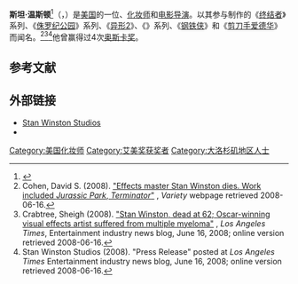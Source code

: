 {{noteTA
|1=zh-cn:斯坦; zh-hk:史丹; zh-tw:史丹;
}}
{{Infobox entertainer
| name = Stan Winston
| type = 幕后
| image =Stan Winston and Michael Jackson.jpg
| imagesize = 200px
| caption = 斯坦·温斯顿（右）和[[迈克尔·杰克逊|迈克尔·杰克逊]]出席[[第50届戛纳电影节|第50届戛纳国际电影节]]。
| birthdate  = {{birth date|1946|4|7}}
| birthplace = [[美国|美国]][[弗吉尼亚州|弗吉尼亚州]][[阿灵顿县_(弗吉尼亚州)|阿灵顿县]]
| deathdate  = {{death date and age|2008|06|15|1946|4|7}}
| deathplace = 美国[[加利福尼亚州|加利福尼亚州]][[马利布_(加利福尼亚州)|马利布]]
| occupation  = [[特效|特效师]]、[[化妆师|化妆师]]、[[电影导演|电影导演]]
| spouse      = 卡伦·温斯顿（{{small|Karen Winston}}）
| yearsactive = 1972年－2008年
| academyawards = '''[[奥斯卡最佳视觉效果奖|最佳效果、最佳视觉效果]]'''<br />1986年《[[异形2|异形2]]》<br />1991年《[[终结者2：审判日|终结者2：审判日]]》<br>1993年《[[侏罗纪公园_(电影)|侏罗纪公园]]》<br>'''[[奥斯卡最佳化妆奖|最佳化妆]]'''<br>1991年《[[终结者2：审判日|终结者2：审判日]]》}}

'''斯坦·温斯顿'''<ref>{{Cite web |url=http://www.filmreference.com/film/81/Stan-Winston.html |title=Stan Winston Biography (1946?-) |access-date=2010-02-18 |archive-date=2020-07-09 |archive-url=https://web.archive.org/web/20200709150528/http://www.filmreference.com/film/81/Stan-Winston.html |dead-url=no }}</ref>（{{lang-en|Stanley Winston}}，{{bd|1946年|4月7日|2008年|6月15日|catIdx=Winston, Stanley}}）是[[美国|美国]]的一位{{link-en|视觉特效监制|Visual effects supervisor}}、[[化妆师|化妆师]]和[[电影导演|电影导演]]。以其参与制作的《[[终结者电影系列|终结者]]》系列、《[[侏羅紀公園系列|侏罗纪公园]]》系列、《[[异形2|异形2]]》、《{{link-en|铁血战士系列|Predator (franchise)|铁血战士}}》系列、《[[钢铁侠_(电影)|钢铁侠]]》和《[[剪刀手爱德华|剪刀手爱德华]]》而闻名。<ref name="Cohen">Cohen, David S. (2008). [http://www.variety.com/article/VR1117987531.html?categoryid=13&cs=1 "Effects master Stan Winston dies. Work included ''Jurassic Park'', ''Terminator''"] {{Wayback|url=http://www.variety.com/article/VR1117987531.html?categoryid=13&cs=1 |date=20081210160302 }}, ''Variety'' webpage retrieved 2008-06-16.</ref><ref name="Crabtree">Crabtree, Sheigh (2008). [http://latimesblogs.latimes.com/entertainmentnewsbuzz/2008/06/stan-winston-de.html "Stan Winston, dead at 62; Oscar-winning visual effects artist suffered from multiple myeloma"] {{Wayback|url=http://latimesblogs.latimes.com/entertainmentnewsbuzz/2008/06/stan-winston-de.html |date=20080617190940 }}, ''Los Angeles Times'', Entertainment industry news blog, June 16, 2008; online version retrieved 2008-06-16.</ref><ref name="SWS">Stan Winston Studios (2008). "Press Release" posted at ''Los Angeles Times'' Entertainment industry news blog, June 16, 2008; online version retrieved 2008-06-16.</ref>他曾赢得过4次[[奥斯卡奖|奥斯卡奖]]。

== 参考文献 ==
{{reflist}}

== 外部链接 ==
*[http://www.stanwinstonstudio.com Stan Winston Studios] {{Wayback|url=http://www.stanwinstonstudio.com/ |date=20080602065108 }}
*{{imdb name|id=0935644|name=斯坦·温斯顿}}

{{Authority control}}
{{DEFAULTSORT:Winston, Stanley}}
[[Category:美国化妆师|Category:美国化妆师]]
[[Category:艾美奖获奖者|Category:艾美奖获奖者]]
[[Category:大洛杉矶地区人士|Category:大洛杉矶地区人士]]